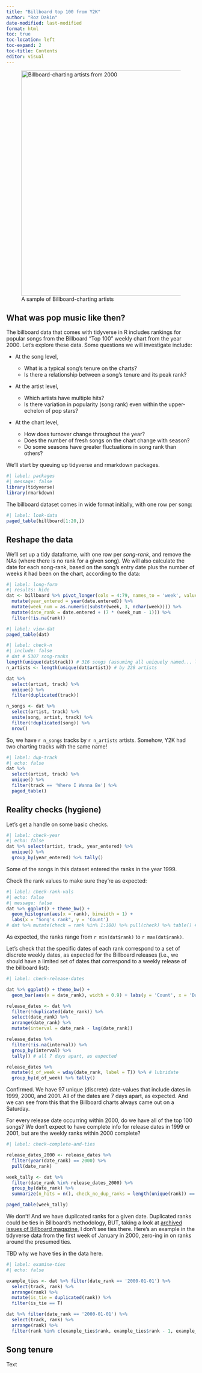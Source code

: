 ```yaml
---
title: "Billboard top 100 from Y2K"
author: "Roz Dakin"
date-modified: last-modified
format: html
toc: true
toc-location: left
toc-expand: 2
toc-title: Contents
editor: visual
---
```


![A sample of Billboard-charting artists](https://i.kinja-img.com/image/upload/c_fit,q_60,w_1600/hzaqj6bgxxj64bnbxpsm.jpg){alt="Billboard-charting artists from 2000" fig-align="left" width="599"}

## What was pop music like then?

The billboard data that comes with tidyverse in R includes rankings for popular songs from the Billboard "Top 100" weekly chart from the year 2000. Let's explore these data. Some questions we will investigate include:

-   At the song level,

    -   What is a typical song's tenure on the charts?
    -   Is there a relationship between a song's tenure and its peak rank?

-   At the artist level,

    -   Which artists have multiple hits?
    -   Is there variation in popularity (song rank) even within the upper-echelon of pop stars?

-   At the chart level,

    -   How does turnover change throughout the year?
    -   Does the number of fresh songs on the chart change with season?
    -   Do some seasons have greater fluctuations in song rank than others?

We'll start by queuing up tidyverse and rmarkdown packages.

```r
#| label: packages
#| message: false
library(tidyverse)
library(rmarkdown)
```

The billboard dataset comes in wide format initially, with one row per song:

```r
#| label: look-data
paged_table(billboard[1:20,])
```

## Reshape the data

We'll set up a tidy dataframe, with one row per *song-rank*, and remove the NAs (where there is no rank for a given song). We will also calculate the date for each song-rank, based on the song's entry date plus the number of weeks it had been on the chart, according to the data:

```r
#| label: long-form
#| results: hide
dat <- billboard %>% pivot_longer(cols = 4:79, names_to = 'week', values_to = 'rank') %>% 
  mutate(year_entered = year(date.entered)) %>% 
  mutate(week_num = as.numeric(substr(week, 3, nchar(week)))) %>% 
  mutate(date_rank = date.entered + (7 * (week_num - 1))) %>% 
  filter(!is.na(rank))
```

```r
#| label: view-dat
paged_table(dat)
```

```r
#| label: check-n
#| include: false
# dat # 5307 song-ranks
length(unique(dat$track)) # 316 songs (assuming all uniquely named... let's check)
n_artists <- length(unique(dat$artist)) # by 228 artists

dat %>% 
  select(artist, track) %>% 
  unique() %>% 
  filter(duplicated(track))

n_songs <- dat %>% 
  select(artist, track) %>% 
  unite(song, artist, track) %>% 
  filter(!duplicated(song)) %>% 
  nrow()
```

So, we have `r n_songs` tracks by `r n_artists` artists. Somehow, Y2K had two charting tracks with the same name!

```r
#| label: dup-track
#| echo: false
dat %>% 
  select(artist, track) %>% 
  unique() %>% 
  filter(track == 'Where I Wanna Be') %>% 
  paged_table()
```

## Reality checks (hygiene)

Let's get a handle on some basic checks.

```r
#| label: check-year
#| echo: false
dat %>% select(artist, track, year_entered) %>% 
  unique() %>% 
  group_by(year_entered) %>% tally()
```

Some of the songs in this dataset entered the ranks in the year 1999.

Check the rank values to make sure they're as expected:

```r
#| label: check-rank-vals
#| echo: false
#| message: false
dat %>% ggplot() + theme_bw() +
  geom_histogram(aes(x = rank), binwidth = 1) +
  labs(x = "Song's rank", y = 'Count')
# dat %>% mutate(check = rank %in% 1:100) %>% pull(check) %>% table() # they're all integer values, good.
```

As expected, the ranks range from `r min(dat$rank)` to `r max(dat$rank)`.

Let's check that the specific dates of each rank correspond to a set of discrete weekly dates, as expected for the Billboard releases (i.e., we should have a limited set of dates that correspond to a weekly release of the billboard list):

```r
#| label: check-release-dates

dat %>% ggplot() + theme_bw() +
  geom_bar(aes(x = date_rank), width = 0.9) + labs(y = 'Count', x = 'Date')

release_dates <- dat %>% 
  filter(!duplicated(date_rank)) %>% 
  select(date_rank) %>%
  arrange(date_rank) %>% 
  mutate(interval = date_rank - lag(date_rank))

release_dates %>% 
  filter(!is.na(interval)) %>% 
  group_by(interval) %>% 
  tally() # all 7 days apart, as expected

release_dates %>% 
  mutate(d_of_week = wday(date_rank, label = T)) %>% # lubridate
  group_by(d_of_week) %>% tally()
```

Confirmed. We have 97 unique (discrete) date-values that include dates in 1999, 2000, and 2001. All of the dates are 7 days apart, as expected. And we can see from this that the Billboard charts always came out on a Saturday.

For every release date occurring within 2000, do we have all of the top 100 songs? We don't expect to have complete info for release dates in 1999 or 2001, but are the weekly ranks within 2000 complete?

```r
#| label: check-complete-and-ties

release_dates_2000 <- release_dates %>% 
  filter(year(date_rank) == 2000) %>% 
  pull(date_rank)

week_tally <- dat %>% 
  filter(date_rank %in% release_dates_2000) %>% 
  group_by(date_rank) %>% 
  summarize(n_hits = n(), check_no_dup_ranks = length(unique(rank)) == n(), n_ties = sum(duplicated(rank)))

paged_table(week_tally)
```

We don't! And we have duplicated ranks for a given date. Duplicated ranks could be ties in Billboard's methodology, BUT, taking a look at [archived issues of Billboard magazine](https://www.worldradiohistory.com/Archive-All-Music/Billboard-Magazine.htm#00s), I don't see ties there. Here's an example in the tidyverse data from the first week of January in 2000, zero-ing in on ranks around the presumed ties.

TBD why we have ties in the data here.

```r
#| label: examine-ties
#| echo: false

example_ties <- dat %>% filter(date_rank == '2000-01-01') %>% 
  select(track, rank) %>% 
  arrange(rank) %>% 
  mutate(is_tie = duplicated(rank)) %>% 
  filter(is_tie == T)

dat %>% filter(date_rank == '2000-01-01') %>% 
  select(track, rank) %>% 
  arrange(rank) %>% 
  filter(rank %in% c(example_ties$rank, example_ties$rank - 1, example_ties$rank + 1))
```

## Song tenure

Text
